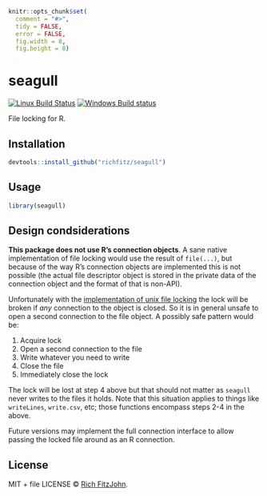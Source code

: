 ```r
knitr::opts_chunk$set(
  comment = "#>",
  tidy = FALSE,
  error = FALSE,
  fig.width = 8,
  fig.height = 8)
```

# seagull

[![Linux Build Status](https://travis-ci.org/richfitz/seagull.svg?branch=master)](https://travis-ci.org/richfitz/seagull)
[![Windows Build status](https://ci.appveyor.com/api/projects/status/github/richfitz/seagull?svg=true)](https://ci.appveyor.com/project/richfitz/seagull)

File locking for R.

## Installation

```r
devtools::install_github("richfitz/seagull")
```

## Usage

```r
library(seagull)
```

## Design condsiderations

**This package does not use R's connection objects**.  A sane native implementation of file locking would use the result of `file(...)`, but because of the way R's connection objects are implemented this is not possible (the actual file descriptor object is stored in the private data of the connection object and the format of that is non-API).

Unfortunately with the [implementation of unix file locking](http://0pointer.de/blog/projects/locking.html) the lock will be broken if _any_ connection to the object is closed.  So it is in general unsafe to open a second connection to the file object.  A possibly safe pattern would be:

1. Acquire lock
2. Open a second connection to the file
3. Write whatever you need to write
4. Close the file
5. Immediately close the lock

The lock will be lost at step 4 above but that should not matter as `seagull` never writes to the files it holds.  Note that this situation applies to things like `writeLines`, `write.csv`, etc; those functions encompass steps 2-4 in the above.

Future versions may implement the full connection interface to allow passing the locked file around as an R connection.

## License

MIT + file LICENSE © [Rich FitzJohn](https://github.com/richfitz).
